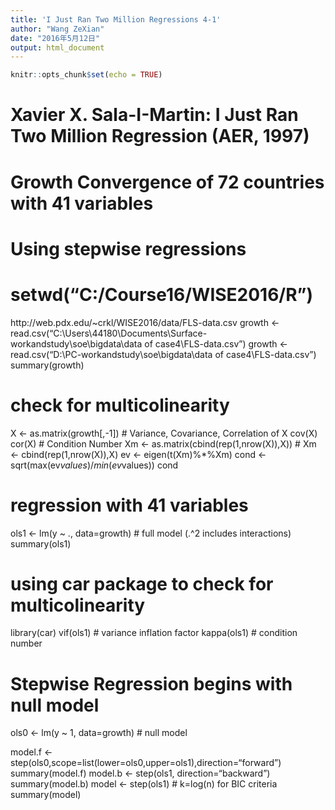 ```yaml
---
title: 'I Just Ran Two Million Regressions 4-1'
author: "Wang ZeXian"
date: "2016年5月12日"
output: html_document
---
```


```r
knitr::opts_chunk$set(echo = TRUE)
```

# Xavier X. Sala-I-Martin: I Just Ran Two Million Regression (AER, 1997)
# Growth Convergence of 72 countries with 41 variables
# Using stepwise regressions
# setwd("C:/Course16/WISE2016/R")
http://web.pdx.edu/~crkl/WISE2016/data/FLS-data.csv
growth <- read.csv("C:\\Users\\44180\\Documents\\Surface-workandstudy\\soe\\bigdata\\data of case4\\FLS-data.csv")
growth <- read.csv("D:\\PC-workandstudy\\soe\\bigdata\\data of case4\\FLS-data.csv")
summary(growth)

# check for multicolinearity
X <- as.matrix(growth[,-1])
# Variance, Covariance, Correlation of X
cov(X)
cor(X)
# Condition Number
Xm <- as.matrix(cbind(rep(1,nrow(X)),X))
# Xm <- cbind(rep(1,nrow(X)),X)
ev <- eigen(t(Xm)%*%Xm)
cond <- sqrt(max(ev$values)/min(ev$values))
cond

# regression with 41 variables
ols1 <- lm(y ~ ., data=growth)  # full model (.^2 includes interactions)
summary(ols1)

# using car package to check for multicolinearity
library(car)
vif(ols1)    # variance inflation factor
kappa(ols1)  # condition number

# Stepwise Regression begins with null model
ols0 <- lm(y ~ 1, data=growth)    # null model

model.f <- step(ols0,scope=list(lower=ols0,upper=ols1),direction="forward")
summary(model.f)
model.b <- step(ols1, direction="backward")
summary(model.b)
model <- step(ols1)  # k=log(n) for BIC criteria
summary(model)

